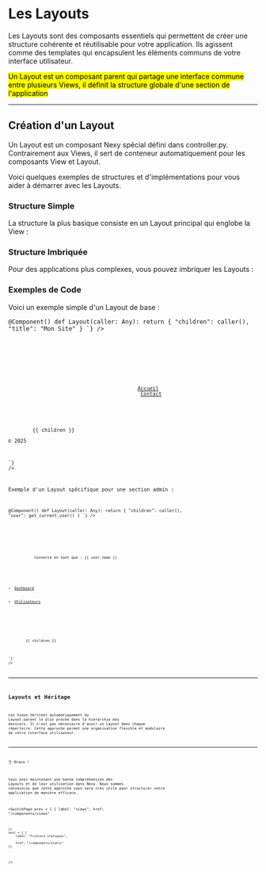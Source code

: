 # Les Layouts

Les <Badge>Layouts</Badge> sont des composants essentiels qui permettent de créer une structure cohérente et réutilisable pour votre application. Ils agissent comme des templates qui encapsulent les éléments communs de votre interface utilisateur.

<Mark>
Un <Badge>Layout</Badge> est un composant parent qui partage une interface commune entre plusieurs <Badge>Views</Badge>, 
il définit la structure globale d'une section de l'application
</Mark>

---

## Création d'un Layout

Un <Badge>Layout</Badge> est un composant Nexy spécial défini dans <Badge>controller.py</Badge>. Contrairement aux <Badge>Views</Badge>, il sert de conteneur automatiquement pour les composants <Badge>View</Badge> et <Badge>Layout</Badge>.

Voici quelques exemples de structures et d'implémentations pour vous aider à démarrer avec les Layouts.

### Structure Simple

La structure la plus basique consiste en un Layout principal qui englobe la <Badge>View</Badge> :


<CodeCard fileName="Structure Basique">
<Structure>
    <Folder folderName="app">
        <File fileName="controller.py"/>
        <File fileName="Layout.html"/>
        <File fileName="View.html"/>
    </Folder>
</Structure>
</CodeCard>

### Structure Imbriquée

Pour des applications plus complexes, vous pouvez imbriquer les Layouts :

<CodeCard fileName="Structure Imbriquée">
<Structure>
    <Folder folderName="app">
        <File fileName="controller.py"/>
        <File fileName="Layout.html"/>
        <Folder folderName="admin">
            <File fileName="View.html"/>
            <Folder folderName="users">
                <File fileName="Layout.html"/>
                <File fileName="View.html"/>
            </Folder>
        </Folder>
    </Folder>
</Structure>
</CodeCard>

### Exemples de Code

Voici un exemple simple d'un Layout de base :

<CodeCard fileName="app/controller.py">
<Code language="python" theme="catppuccin-mocha"
code = {
`from nexy import Component
from typing import Any

@Component()
def Layout(caller: Any):
    return {
        "children": caller(),
        "title": "Mon Site"
    }
`}
/>
</CodeCard>

<CodeCard fileName="app/Layout.html">
<Code language="html" theme="dark-plus"
code = {
`<!DOCTYPE html>
<html>
    <head><title>{{ title }}</title></head>
    <body>
        <header> 
            <a href="/">Accueil</a>  
            <a href="/contact">Contact</a>
        </header>
        {{ children }}
        <footer>© 2025</footer>
    </body>
</html>
`}
/>
</CodeCard>

Exemple d'un Layout spécifique pour une section admin :

<CodeCard fileName="app/admin/controller.py">
<Code language="python" theme="catppuccin-mocha"
code = {
`from nexy import Component
from typing import Any

@Component()
def Layout(caller: Any):
    return {
        "children": caller(),
        "user": get_current_user()
    }
`}
/>
</CodeCard>

<CodeCard fileName="app/admin/Layout.html">
<Code language="html" theme="dark-plus"
code = {
`<div class="admin-layout">
    <nav class="sidebar">
        <div class="user-info">
            Connecté en tant que : {{ user.name }}
        </div>
        <ul>
            <li><a href="/admin/dashboard">Dashboard</a></li>
            <li><a href="/admin/users">Utilisateurs</a></li>
        </ul>
    </nav>
    <main>
        {{ children }}
    </main>
</div>
`}
/>
</CodeCard>

---

## Layouts et Héritage

Les <Badge>Views</Badge> héritent automatiquement du <Badge>Layout</Badge> parent le plus proche dans la hiérarchie des dossiers. Il n'est pas nécessaire d'avoir un Layout dans chaque répertoire. Cette approche permet une organisation flexible et modulaire de votre interface utilisateur.


---

👌 Bravo !

Vous avez maintenant une bonne compréhension des <Badge>Layouts</Badge> et de leur utilisation dans Nexy.
Nous sommes convaincus que cette approche vous sera très utile pour structurer votre application de manière efficace.



<SwitchPage
    prev = { {
        label: "views",
        href: "/components/views"

    }}
    next = { {
        label: "Fichiers statiques",

        href: "/components/static"
    }}
/>